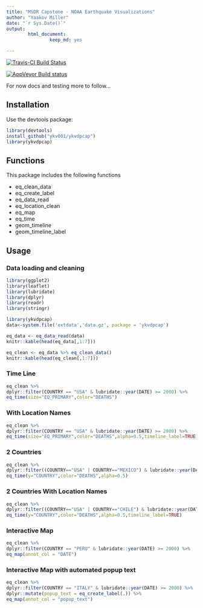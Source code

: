 ---
title: "MSDR Capstone - NOAA Earthquake Visualizations"
author: "Yaakov Miller"
date: "`r Sys.Date()`"
output: 
        html_document:
                keep_md: yes

---

[![Travis-CI Build Status](https://travis-ci.org/ykv001/ykvdpcap.svg?branch=master)](https://travis-ci.org/ykv001/ykvdpcap)


[![AppVeyor Build status](https://ci.appveyor.com/api/projects/status/4e2o517rh8ymnt9k?svg=true)](https://ci.appveyor.com/project/ykv001/ykvdpcap)

For now docs and testing more to follow...

## Installation

Use the devtools package:

```{r eval = FALSE}
library(devtools)
install_github("ykv001/ykvdpcap")
library(ykvdpcap)
```

## Functions

This package includes the following functions

* eq_clean_data
* eq_create_label
* eq_data_read
* eq_location_clean
* eq_map
* eq_time
* geom_timeline
* geom_timeline_label

## Usage

### Data loading and cleaning

```{r , message=FALSE}
library(ggplot2)
library(leaflet)
library(lubridate)
library(dplyr)
library(readr)
library(stringr)

library(ykvdpcap)
data<-system.file('extdata','data.gz', package = 'ykvdpcap')

eq_data <- eq_data_read(data)
knitr::kable(head(eq_data[,1:7]))

eq_clean <- eq_data %>% eq_clean_data()
knitr::kable(head(eq_clean[,1:7]))

```

### Time Line

```{r , message=FALSE}
eq_clean %>%
dplyr::filter(COUNTRY == "USA" & lubridate::year(DATE) >= 2000) %>%
eq_time(size="EQ_PRIMARY",color="DEATHS")
```

### With Location Names
```{r , message=FALSE}
eq_clean %>%
dplyr::filter(COUNTRY == "USA" & lubridate::year(DATE) >= 2000) %>%
eq_time(size="EQ_PRIMARY",color="DEATHS",alpha=0.5,timeline_label=TRUE)
```

### 2 Countries

```{r , message=FALSE}
eq_clean %>%
dplyr::filter((COUNTRY=="USA" | COUNTRY=="MEXICO") & lubridate::year(DATE) >= 2000) %>%
eq_time(y="COUNTRY",color="DEATHS",alpha=0.5)
```

### 2 Countries With Location Names

```{r , message=FALSE}
eq_clean %>%
dplyr::filter((COUNTRY=="USA" | COUNTRY=="CHILE") & lubridate::year(DATE) >= 2000) %>%
eq_time(y="COUNTRY",color="DEATHS",alpha=0.5,timeline_label=TRUE)
```

### Interactive Map

```{r , message=FALSE}
eq_clean %>%
dplyr::filter(COUNTRY == "PERU" & lubridate::year(DATE) >= 2000) %>%
eq_map(annot_col = "DATE")
```


### Interactive Map with automated popup text

```{r , message=FALSE}
eq_clean %>%
dplyr::filter(COUNTRY == "ITALY" & lubridate::year(DATE) >= 2000) %>%
dplyr::mutate(popup_text = eq_create_label(.)) %>%
eq_map(annot_col = "popup_text")
```
